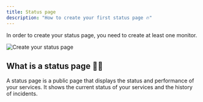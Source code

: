 ```yaml
---
title: Status page
description: "How to create your first status page 🔥"
---
```


In order to create your status page, you need to create at least one monitor.

<Frame caption="Create your status page">
  <img
    src="/images/status-page/status-page-empty.png"
    alt="Create your status page"
  />
</Frame>

## What is a status page 🧑‍🏫

A status page is a public page that displays the status and performance of your
services. It shows the current status of your services and the history of
incidents.
